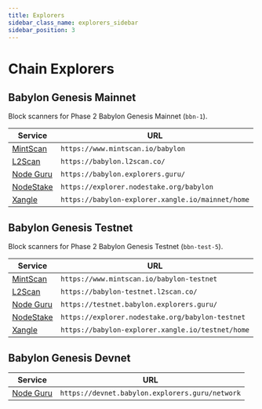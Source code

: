 ```yaml
---
title: Explorers
sidebar_class_name: explorers_sidebar
sidebar_position: 3
---
```



# Chain Explorers

## Babylon Genesis Mainnet

Block scanners for Phase 2 Babylon Genesis Mainnet (`bbn-1`).

| Service | URL |
|---------|-----|
| [MintScan](https://www.mintscan.io/babylon) | `https://www.mintscan.io/babylon` |
| [L2Scan](https://babylon.l2scan.co/) | `https://babylon.l2scan.co/` |
| [Node Guru](https://babylon.explorers.guru/) | `https://babylon.explorers.guru/` |
| [NodeStake](https://explorer.nodestake.org/babylon) | `https://explorer.nodestake.org/babylon` |
| [Xangle](https://babylon-explorer.xangle.io/mainnet/home) | `https://babylon-explorer.xangle.io/mainnet/home` |


## Babylon Genesis Testnet 

Block scanners for Phase 2 Babylon Genesis Testnet (`bbn-test-5`).

| Service | URL |
|---------|-----|
| [MintScan](https://www.mintscan.io/babylon-testnet) | `https://www.mintscan.io/babylon-testnet` |
| [L2Scan](https://babylon-testnet.l2scan.co/) | `https://babylon-testnet.l2scan.co/` |
| [Node Guru](https://testnet.babylon.explorers.guru/) | `https://testnet.babylon.explorers.guru/` |
| [NodeStake](https://explorer.nodestake.org/babylon-testnet) | `https://explorer.nodestake.org/babylon-testnet` |
| [Xangle](https://babylon-explorer.xangle.io/testnet/home) | `https://babylon-explorer.xangle.io/testnet/home` |


## Babylon Genesis Devnet

| Service | URL |
|---------|-----|
| [Node Guru](https://devnet.babylon.explorers.guru/) | `https://devnet.babylon.explorers.guru/network` |

